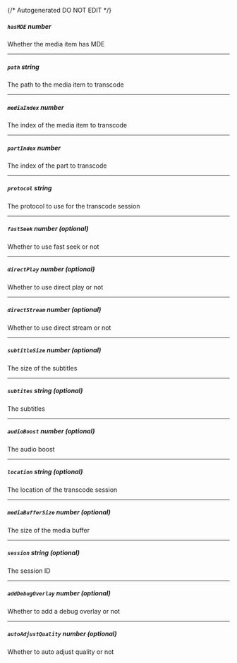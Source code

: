 {/* Autogenerated DO NOT EDIT  */}
##### `hasMDE` _number_
Whether the media item has MDE

---
##### `path` _string_
The path to the media item to transcode

---
##### `mediaIndex` _number_
The index of the media item to transcode

---
##### `partIndex` _number_
The index of the part to transcode

---
##### `protocol` _string_
The protocol to use for the transcode session

---
##### `fastSeek` _number (optional)_
Whether to use fast seek or not

---
##### `directPlay` _number (optional)_
Whether to use direct play or not

---
##### `directStream` _number (optional)_
Whether to use direct stream or not

---
##### `subtitleSize` _number (optional)_
The size of the subtitles

---
##### `subtites` _string (optional)_
The subtitles

---
##### `audioBoost` _number (optional)_
The audio boost

---
##### `location` _string (optional)_
The location of the transcode session

---
##### `mediaBufferSize` _number (optional)_
The size of the media buffer

---
##### `session` _string (optional)_
The session ID

---
##### `addDebugOverlay` _number (optional)_
Whether to add a debug overlay or not

---
##### `autoAdjustQuality` _number (optional)_
Whether to auto adjust quality or not


